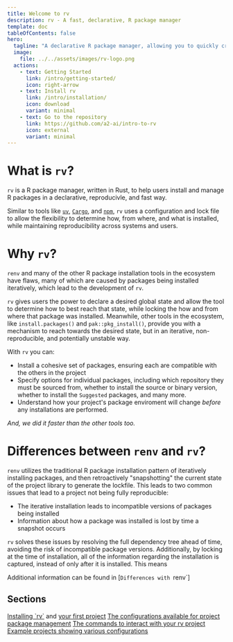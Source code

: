 ```yaml
---
title: Welcome to rv
description: rv - A fast, declarative, R package manager
template: doc
tableOfContents: false
hero:
  tagline: "A declarative R package manager, allowing you to quickly create reproducible projects"
  image:
    file: ../../assets/images/rv-logo.png
  actions:
    - text: Getting Started
      link: /intro/getting-started/
      icon: right-arrow
    - text: Install rv
      link: /intro/installation/
      icon: download
      variant: minimal
    - text: Go to the repository
      link: https://github.com/a2-ai/intro-to-rv
      icon: external
      variant: minimal
---
```




# What is `rv`?
`rv` is a R package manager, written in Rust, to help users install and manage R packages in a declarative, reproducivle, and fast way. 

Similar to tools like [`uv`](https://github.com/astral-sh/uv), [`Cargo`](https://github.com/rust-lang/cargo), and [`npm`](https://github.com/npm/cli),
`rv` uses a configuration and lock file to allow the flexibility to determine how, from where, and what is installed, 
while maintaining reproducibility across systems and users.

# Why `rv`?
`renv` and many of the other R package installation tools in the ecosystem have flaws, many of which are caused by packages being installed
iteratively, which lead to the development of `rv`.

`rv` gives users the power to declare a desired global state and allow the tool to determine how to best reach that state, 
while locking the how and from where that package was installed. Meanwhile, other tools in the ecosystem,
like `install.packages()` and `pak::pkg_install()`, provide you with a mechanism to reach towards the desired state, 
but in an iterative, non-reproducible, and potentially unstable way.

With `rv` you can:
* Install a cohesive set of packages, ensuring each are compatible with the others in the project
* Specify options for individual packages, including which repository they must be sourced from, 
whether to install the source or binary version, whether to install the `Suggested` packages, and many more.
* Understand how your project's package enviroment will change _before_ any installations are performed.

*And, we did it faster than the other tools too.*

# Differences between `renv` and `rv`?
`renv` utilizes the traditional R package installation pattern of iteratively installing packages,
and then retroactively "snapshotting" the current state of the project library to generate the lockfile.
This leads to two common issues that lead to a project not being fully reproducible:
* The iterative installation leads to incompatible versions of packages being installed
* Information about how a package was installed is lost by time a snapshot occurs

`rv` solves these issues by resolving the full dependency tree ahead of time, avoiding the risk of incompatible package versions.
Additionally, by locking at the time of installation, all of the information regarding the installation is captured, 
instead of only after it is installed. This means

Additional information can be found in [`Differences with `renv`]

## Sections

<CardGrid>
	<Card title="Getting Started" icon="pencil">
		<a href="intro/installation">Installing `rv`</a> and <a href="intro/getting-started">your first project</a>
	</Card>
	<Card title="Configuration" icon="document">
		<a href="config/common_config">The configurations available for project package management</a>
	</Card>
	<Card title="Commands" icon = "setting">
		<a href="reference/commands">The commands to interact with your rv project</a> 
	</Card>
	<Card title="Cookbook" icon="open-book">
		<a href="examples/intro">Example projects showing various configurations</a>
	</Card>
</CardGrid>
